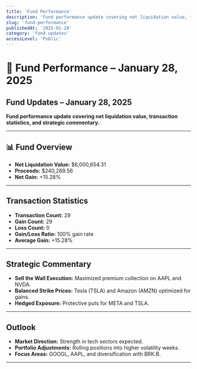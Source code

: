 ```yaml
---
title: 'Fund Performance'
description: 'Fund performance update covering net liquidation value, transaction statistics, and strategic commentary.'
slug: 'fund-performance'
publishedAt: '2025-01-28'
category: 'fund updates'
accessLevel: 'Public'
---
```


# 🤫 Fund Performance – January 28, 2025

## Fund Updates – January 28, 2025

**Fund performance update covering net liquidation value, transaction statistics, and strategic commentary.**

---

## 📊 Fund Overview
- **Net Liquidation Value:** $6,000,654.31
- **Proceeds:** $240,269.56
- **Net Gain:** +15.28%

---

## Transaction Statistics
- **Transaction Count:** 29
- **Gain Count:** 29
- **Loss Count:** 0
- **Gain/Loss Ratio:** 100% gain rate
- **Average Gain:** +15.28%

---

## Strategic Commentary
- **Sell the Wall Execution:** Maximized premium collection on AAPL and NVDA.
- **Balanced Strike Prices:** Tesla (TSLA) and Amazon (AMZN) optimized for gains.
- **Hedged Exposure:** Protective puts for META and TSLA.

---

## Outlook
- **Market Direction:** Strength in tech sectors expected.
- **Portfolio Adjustments:** Rolling positions into higher volatility weeks.
- **Focus Areas:** GOOGL, AAPL, and diversification with BRK.B.

---